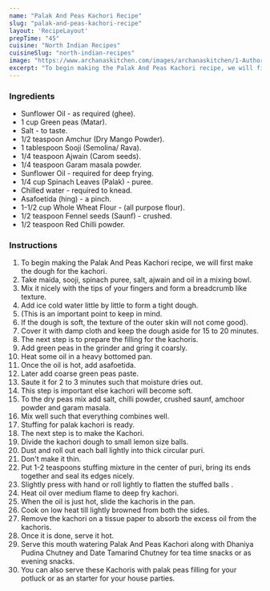 ---
name: "Palak And Peas Kachori Recipe"
slug: "palak-and-peas-kachori-recipe"
layout: 'RecipeLayout'
prepTime: "45"
cuisine: "North Indian Recipes"
cuisineSlug: "north-indian-recipes"
image: "https://www.archanaskitchen.com/images/archanaskitchen/1-Author/Smitha_Kalluraya/Palak_Kachori.jpg"
excerpt: "To begin making the Palak And Peas Kachori recipe, we will first make the dough for the kachori"
---

### Ingredients

- Sunflower Oil - as required (ghee).
- 1 cup Green peas (Matar).
- Salt - to taste.
- 1/2 teaspoon Amchur (Dry Mango Powder).
- 1 tablespoon Sooji (Semolina/ Rava).
- 1/4 teaspoon Ajwain (Carom seeds).
- 1/4 teaspoon Garam masala powder.
- Sunflower Oil - required for deep frying.
- 1/4 cup Spinach Leaves (Palak) - puree.
- Chilled water - required to knead.
- Asafoetida (hing) - a pinch.
- 1-1/2 cup Whole Wheat Flour - (all purpose flour).
- 1/2 teaspoon Fennel seeds (Saunf) - crushed.
- 1/2 teaspoon Red Chilli powder.

### Instructions

1. To begin making the Palak And Peas Kachori recipe, we will first make the dough for the kachori.
1. Take maida, sooji, spinach puree, salt, ajwain and oil in a mixing bowl.
1. Mix it nicely with the tips of your fingers and form a breadcrumb like texture.
1. Add ice cold water little by little to form a tight dough.
1. (This is an important point to keep in mind.
1. If the dough is soft, the texture of the outer skin will not come good).
1. Cover it with damp cloth and keep the dough aside for 15 to 20 minutes.
1. The next step is to prepare the filling for the kachoris.
1. Add green peas in the grinder and gring it coarsly.
1. Heat some oil in a heavy bottomed pan.
1. Once the oil is hot, add asafoetida.
1. Later add coarse green peas paste.
1. Saute it for 2 to 3 minutes such that moisture dries out.
1. This step is important else kachori will become soft.
1. To the dry peas mix add salt, chilli powder, crushed saunf, amchoor powder and garam masala.
1. Mix well such that everything combines well.
1. Stuffing for palak kachori is ready.
1. The next step is to make the Kachori.
1. Divide the kachori dough to small lemon size balls.
1. Dust and roll out each ball lightly into thick circular puri.
1. Don't make it thin.
1. Put 1-2 teaspoons stuffing mixture in the center of puri, bring its ends together and seal its edges nicely.
1. Slightly press with hand or roll lightly to flatten the stuffed balls .
1. Heat oil over medium flame to deep fry kachori.
1. When the oil is just hot, slide the kachoris in the pan.
1. Cook on low heat till lightly browned from both the sides.
1. Remove the kachori on a tissue paper to absorb the excess oil from the kachoris.
1. Once it is done, serve it hot.
1. Serve this mouth watering Palak And Peas Kachori along with Dhaniya Pudina Chutney and Date Tamarind Chutney for tea time snacks or as evening snacks.
1. You can also serve these Kachoris with palak peas filling for your potluck or as an starter for your house parties.
